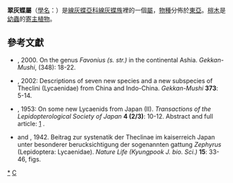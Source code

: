 {{NoteTA|G1=Butterfly}}
{{Automatic taxobox
| taxon = Neozephyrus
| image = 
| image_caption = 
| authority = [[Sibatani|Sibatani]] & [[Ito|Ito]], 1942
| type_species = [[日本翠灰蝶|日本翠灰蝶]]<br />
''Neozephyrus japonicus''
| type_species_authority = [[Murray|Murray]], 1875
| subdivision_ranks = [[物種|物種]]
| subdivision = 
* Neozephyrus asahii
* [[閃光翠灰蝶|閃光翠灰蝶]] Neozephyrus coruscans
* Neozephyrus dubernardi
* [[海倫娜翠灰蝶|海倫娜翠灰蝶]] Neozephyrus helenae
* [[日本翠灰蝶|日本翠灰蝶]] Neozephyrus japonicus
* Neozephyrus kuromon
* [[台灣翠灰蝶|台灣翠灰蝶]] Neozephyrus taiwanus
* Neozephyrus tytleri
* [[上田翠灰蝶|上田翠灰蝶]] Neozephyrus uedai
}}

'''翠灰蝶屬'''（[[學名|學名]]：{{lang|la|''Neozephyrus''}}）是[[線灰蝶亞科|線灰蝶亞科]][[線灰蝶族|線灰蝶族]]裡的一個[[屬|屬]]，[[物種|物種]]分佈於[[東亞|東亞]]。[[榿木|榿木]]是[[幼蟲|幼蟲]]的[[寄主植物|寄主植物]]。

== 參考文獻 ==
* {{aut|Inomata, T.}}, 2000. On the genus ''Favonius (s. str.)'' in the continental Ashia. ''Gekkan-Mushi'', (348): 18-22.{{en}}
* {{aut|Koiwaya, S.}}, 2002: Descriptions of seven new species and a new subspecies of Theclini (Lycaenidae) from China and Indo-China. ''Gekkan-Mushi'' '''373''': 5-14.{{en}}
* {{aut|Murayama, S.-I.}}, 1953: On some new Lycaenids from Japan (II). ''Transactions of the Lepidopterological Society of Japan'' '''4 (2/3)''': 10-12. Abstract and full article: [http://ci.nii.ac.jp/naid/110007706217/en] {{Wayback|url=http://ci.nii.ac.jp/naid/110007706217/en |date=20160303225809 }}.{{en}}
* {{aut|Shibatani, A.}} and {{aut|S. Ito}}, 1942. Beitrag zur systenatik der Theclinae im kaiserreich Japan unter besonderer berucksichtigung der sogenannten gattung ''Zephyrus'' (Lepidoptera: Lycaenidae). ''Nature Life (Kyungpook J. bio. Sci.)'' '''15''': 33-46, figs.{{en}}

{{Commons category|Neozephyrus}}
{{Taxonbar}}

{{DEFAULTSORT:Neozephyrus}}
[[Category:翠灰蝶屬|*]]
[[Category:線灰蝶族|C]]
